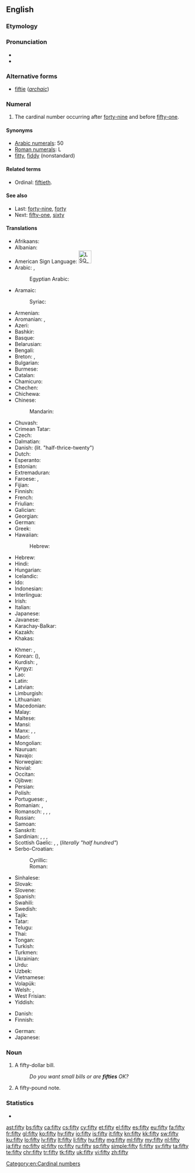 ==English==

===Etymology===
{{etyl|ang|en}} {{term/t|ang|sc=Latinx|fīftiġ}}

===Pronunciation===
* {{IPA|/ˈfɪfti/}}
* {{audio|en-us-fifty.ogg|Audio (US)}}

===Alternative forms===
* [[fiftie]] (''[[archaic]]'')

===Numeral===
{{head|en|numeral}}

# The cardinal number occurring after [[forty-nine]] and before [[fifty-one]].

====Synonyms====
* [[w:Arabic numerals|Arabic numerals]]: 50
* [[w:Roman numerals|Roman numerals]]: L
* [[fitty]], [[fiddy]] (nonstandard)

====Related terms====
* Ordinal: [[fiftieth]].

====See also====
* Last: [[forty-nine]], [[forty]]
* Next: [[fifty-one]], [[sixty]]

====Translations====
{{trans-top|cardinal number}}
* Afrikaans: {{t-|af|vyftig}}
* Albanian: {{t-|sq|pesëdhjetë}}
* American Sign Language: [[Image:LSQ 50.jpg|35px]]
* Arabic: {{t-|ar|خَمْسِينَ|tr=xamsīn|sc=Arab}}, {{qualifier|only nominative, formal}} {{t-|ar|خَمْسُونَ|tr=xamsūn|sc=Arab}}
*: Egyptian Arabic: {{tø|arz|خمسين|tr=xamsīn|sc=Arab}}
* Aramaic:
*: Syriac: {{tø|arc|ܚܡܫܝܢ|c|tr=khamshīn|sc=Syrc}}
* Armenian: {{t+|hy|հիսուն|tr=hisun}}
* Aromanian: {{t-|rup|tsindzãts}}, {{t-|rup|tsindzãtsi}}
* Azeri: {{t+|az|əlli}}
* Bashkir: {{tø|ba|илле|sc=Cyrl}}
* Basque: {{t+|eu|berrogeita hamar}}
* Belarusian: {{t-|be|пяцьдзесят|tr=pjacʹdzesját|sc=Cyrl}}
* Bengali: {{t-|bn|পঞ্চাশ|tr=pôncash|sc=Beng}}
* Breton: {{t+|br|hanter-kant}}, {{t-|br|pemont}}
* Bulgarian: {{t-|bg|петдесет|tr=petdeset|sc=Cyrl}}
* Burmese: {{t-|my|ငါးဆယ်|tr=nga:zè|sc=Mymr}}
* Catalan: {{t+|ca|cinquanta}}
* Chamicuro: {{tø|ccc|pichka chunka}}
* Chechen: {{tø|ce|шовзткъе итт|tr=šovztqhe itt}}
* Chichewa: {{tø|ny|makumi asanu}}
* Chinese:
*: Mandarin: {{t|cmn|五十|tr=wǔshí|sc=Hani}}
* Chuvash: {{tø|cv|аллӑ|tr=allă|sc=Cyrl}}
* Crimean Tatar: {{tø|crh|elli}}
* Czech: {{t+|cs|padesát}}
* Dalmatian: {{tø|dlm|čoncuanta}}
* Danish: {{t+|da|halvtreds}} (lit. "half-thrice-twenty")
* Dutch: {{t+|nl|vijftig|f}}
* Esperanto: {{t-|eo|kvindek}}
* Estonian: {{t+|et|viiskümmend}}
* Extremaduran: {{tø|ext|cincuenta}}
* Faroese: {{t-|fo|fimmti}}, {{t-|fo|hálvtrýss}}
* Fijian: {{t-|fj|lima saga vulu}}
* Finnish: {{t-|fi|viisikymmentä}}
* French: {{t+|fr|cinquante|m}}
* Friulian: {{tø|fur|cincuante}}
* Galician: {{t+|gl|cincuenta}}
* Georgian: {{t-|ka|ორმოცდაათი|tr=ormoc'daat'i|sc=Geor}}
* German: {{t+|de|fünfzig|f}}
* Greek: {{t+|el|πενήντα|tr=penínta|sc=Grek}}
* Hawaiian: {{tø|haw|kanalima}}
*: Hebrew: {{tø|haw|חמשין|c|tr=khamshīn|sc=Hebr}}
* Hebrew: {{t-|he|חֲמִשִּׁים|m|f|tr=khamishím|sc=Hebr}}
* Hindi: {{t+|hi|पचास|tr=pacās|sc=Deva}}
* Hungarian: {{t+|hu|ötven}}
* Icelandic: {{t+|is|fimmtíu}}
* Ido: {{t+|io|kinadek}}
* Indonesian: {{t-|id|lima puluh}}
* Interlingua: {{t-|ia|cinquanta}}
* Irish: {{t+|ga|caoga}}
* Italian: {{t+|it|cinquanta|f}}
* Japanese: {{t+|ja|五十|tr=ごじゅう, gojū, いそ, iso, い, i|sc=Jpan}}
* Javanese: {{t-|jv|seket}}
* Karachay-Balkar: {{tø|krc|элли|tr=elli|sc=Cyrl}}
* Kazakh: {{t|kk|елу|tr=elw|sc=Cyrl}}
* Khakas: {{tø|kjh|иліг|sc=Cyrl}}
{{trans-mid}}
* Khmer: {{t+|km|ហាសិប|tr=haː səp|sc=Khmr}}, {{qualifier|numeral}} {{l|km|៥០}}
* Korean: {{t+|ko|오십|tr=osip|sc=Kore}} ({{t+|ko|五十|sc=Kore}}), {{t+|ko|쉰|tr=swin|sc=Kore}}
* Kurdish: {{t+|ku|pêncî}}, {{t+|ku|په‌نجا|sc=ku-Arab}}
* Kyrgyz: {{t-|ky|элүү|tr=elüü|sc=Cyrl}}
* Lao: {{t-|lo|ຫ້າສິບ|tr=hȁː síp|sc=Laoo}}
* Latin: {{t-|la|quinquaginta}}
* Latvian: {{t+|lv|piecdesmit}}
* Limburgish: {{t+|li|vieftig}}
* Lithuanian: {{t+|lt|penkiasdešimt}}
* Macedonian: {{t-|mk|педесет|tr=pédeset}}
* Malay: {{t-|ms|lima puluh}}
* Maltese: {{t-|mt|ħamsin}}
* Mansi: {{tø|mns|атлов|tr=atlow}}
* Manx: {{t-|gv|jeih as daeed}}, {{t-|gv|lieh cheead}}, {{t-|gv|queigad}}
* Maori: {{t+|mi|rima tekau}}
* Mongolian: {{t-|mn|тавь|tr=tavʹ|sc=Cyrl}}
* Nauruan: {{t-|na|ajima|sc=Knda}}
* Navajo: {{tø|nv|ashdladiin|sc=nv-Latn}}
* Norwegian: {{t+|no|femti}}
* Novial: {{tø|nov|sinkanti}}
* Occitan: {{t+|oc|cinquanta}}
* Ojibwe: {{tø|oj|naanimidana}}
* Persian: {{t+|fa|پنجاه|tr=panjâh}}
* Polish: {{t+|pl|pięćdziesiąt}}
* Portuguese: {{t+|pt|cinquenta}} {{qualifier|Portugal}}, {{t+|pt|cinqüenta}} {{qualifier|Brazil}}
* Romanian: {{t+|ro|cincizeci}}, {{t-|ro|cinzeci}}
* Romansch: {{t-|rm|tschuncanta}}, {{t-|rm|tschuncànta}}, {{t-|rm|tschunconta}}, {{t-|rm|tschinquaunta}}
* Russian: {{t+|ru|пятьдесят|tr=pjatʹdesját|sc=Cyrl}}
* Samoan: {{t-|sm|limangafulu|sc=Latn}}
* Sanskrit: {{t-|sa|पञ्चाशत्|tr=pañcāśat}}
* Sardinian: {{t-|sc|chimbanta}}, {{t-|sc|chimmanta}}, {{t-|sc|cimmanta}}, {{t-|sc|cincanta}}
* Scottish Gaelic: {{qualifier|old system}} {{t-|gd|dà}} {{t-|gd|fichead|alt=fhichead}} {{t-|gd|'s}} {{t-|gd|deich|alt=a deich}}, {{qualifier|new system}} {{t-|gd|naochad}}, {{qualifier|also common}} {{t-|gd|leth-cheud}} (''literally "half hundred"'')
* Serbo-Croatian:
*: Cyrillic: {{t-|sh|педесет}}
*: Roman: {{t-|sh|pedeset}}
* Sinhalese: {{t-|si|පනහ|tr=panaha|sc=Sinh}}
* Slovak: {{t-|sk|päťdesiat}}
* Slovene: {{t+|sl|petdeset}}
* Spanish: {{t+|es|cincuenta}}
* Swahili: {{t+|sw|hamsini}}
* Swedish: {{t+|sv|femtio}}
* Tajik: {{t-|tg|панчох|tr=pančoh|sc=Cyrl}}
* Tatar: {{t+|tt|илле|tr=ille|sc=Cyrl}}
* Telugu: {{t-|te|యాభై|tr=yaabhai}}
* Thai: {{t-|th|ห้าสิบ|tr=hâa sìp|sc=Thai}}
* Tongan: {{t-|to|limagofulu|sc=Knda}}
* Turkish: {{t+|tr|elli}}
* Turkmen: {{t+|tk|elli}}
* Ukrainian: {{t-|uk|п’ятдесят|tr=pʹjatdesját|sc=Cyrl}}
* Urdu: {{t-|ur|پچاس|tr=pacās|sc=ur-Arab}}
* Uzbek: {{t-|uz|ellik}}
* Vietnamese: {{t+|vi|năm mươi}}
* Volapük: {{t+|vo|luldeg}}
* Welsh: {{t+|cy|hanner cant}} {{qualifier|vigesimal, traditional}}, {{t-|cy|pum deg}} {{qualifier|decimal}}
* West Frisian: {{t-|fy|fyftich}}
* Yiddish: {{t-|yi|פופציק|tr=fuftsik|sc=Hebr}}
{{trans-bottom}}

{{trans-top|bill}}
* Danish: {{t-|da|halvtredser|c}}
* Finnish: {{t-|fi|viiskymppi}}
{{trans-mid}}
* German: {{t+|de|Fünfziger|m}}
* Japanese: {{t-|ja|50ドル札|tr=gojūdorusatsu|sc=Jpan}}
{{trans-bottom}}

===Noun===
{{en-noun|fifties}}

# {{context|countable|lang=en}} A fifty-dollar bill.
#: ''Do you want small bills or are '''fifties''' OK?''
# {{context|countable|lang=en}} A fifty-pound note.

===Statistics===
* {{rank|scene|hot|I'd|847|fifty|trust|perfectly|fixed}}

[[Category:en:Cardinal numbers]]

[[ast:fifty]]
[[bs:fifty]]
[[ca:fifty]]
[[cs:fifty]]
[[cy:fifty]]
[[et:fifty]]
[[el:fifty]]
[[es:fifty]]
[[eu:fifty]]
[[fa:fifty]]
[[fr:fifty]]
[[gl:fifty]]
[[ko:fifty]]
[[hy:fifty]]
[[io:fifty]]
[[is:fifty]]
[[it:fifty]]
[[kn:fifty]]
[[kk:fifty]]
[[sw:fifty]]
[[ku:fifty]]
[[lo:fifty]]
[[lv:fifty]]
[[lt:fifty]]
[[li:fifty]]
[[hu:fifty]]
[[mg:fifty]]
[[ml:fifty]]
[[my:fifty]]
[[nl:fifty]]
[[ja:fifty]]
[[no:fifty]]
[[pl:fifty]]
[[ro:fifty]]
[[ru:fifty]]
[[sq:fifty]]
[[simple:fifty]]
[[fi:fifty]]
[[sv:fifty]]
[[ta:fifty]]
[[te:fifty]]
[[chr:fifty]]
[[tr:fifty]]
[[tk:fifty]]
[[uk:fifty]]
[[vi:fifty]]
[[zh:fifty]]